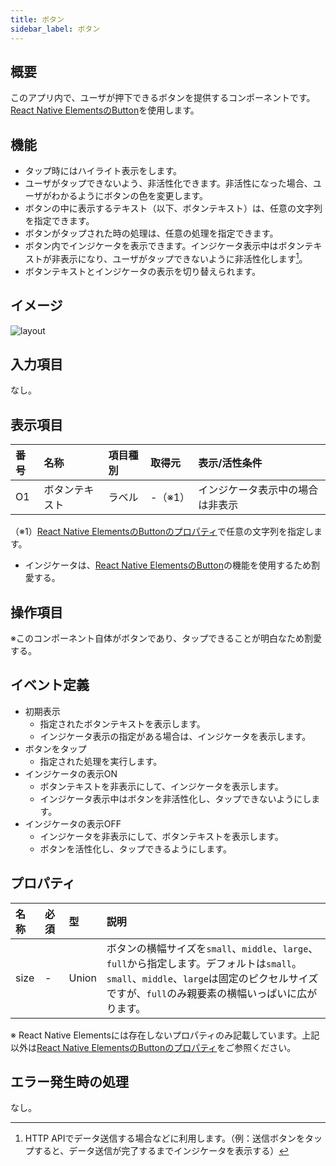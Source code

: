 ```yaml
---
title: ボタン
sidebar_label: ボタン
---
```

## 概要

このアプリ内で、ユーザが押下できるボタンを提供するコンポーネントです。
[React Native ElementsのButton][]を使用します。

## 機能

- タップ時にはハイライト表示をします。
- ユーザがタップできないよう、非活性化できます。非活性になった場合、ユーザがわかるようにボタンの色を変更します。
- ボタンの中に表示するテキスト（以下、ボタンテキスト）は、任意の文字列を指定できます。
- ボタンがタップされた時の処理は、任意の処理を指定できます。
- ボタン内でインジケータを表示できます。インジケータ表示中はボタンテキストが非表示になり、ユーザがタップできないように非活性化します[^1]。
- ボタンテキストとインジケータの表示を切り替えられます。

[^1]: HTTP APIでデータ送信する場合などに利用します。（例：送信ボタンをタップすると、データ送信が完了するまでインジケータを表示する）

## イメージ

![layout](./layout.drawio.png)

## 入力項目

なし。

## 表示項目

| 番号 | 名称          | 項目種別    | 取得元               | 表示/活性条件                                 |
|:----|:--------------|:-----------|:--------------------|:--------------------------------------------|
| O1  | ボタンテキスト   | ラベル     | -（※1）               | インジケータ表示中の場合は非表示                |
（※1）[React Native ElementsのButtonのプロパティ](https://reactnativeelements.com/docs/button/#title)で任意の文字列を指定します。

- インジケータは、[React Native ElementsのButton][]の機能を使用するため割愛する。

## 操作項目

※このコンポーネント自体がボタンであり、タップできることが明白なため割愛する。

## イベント定義

- 初期表示
  - 指定されたボタンテキストを表示します。
  - インジケータ表示の指定がある場合は、インジケータを表示します。
- ボタンをタップ
  - 指定された処理を実行します。
- インジケータの表示ON
  - ボタンテキストを非表示にして、インジケータを表示します。
  - インジケータ表示中はボタンを非活性化し、タップできないようにします。
- インジケータの表示OFF
  - インジケータを非表示にして、ボタンテキストを表示します。
  - ボタンを活性化し、タップできるようにします。

## プロパティ

| 名称           | 必須 | 型     | 説明                                                   |
|:--------------|:-----|:-------|:------------------------------------------------------|
| size          | -    | Union | ボタンの横幅サイズを`small`、`middle`、`large`、`full`から指定します。デフォルトは`small`。<br />`small`、`middle`、`large`は固定のピクセルサイズですが、`full`のみ親要素の横幅いっぱいに広がります。 |

※ React Native Elementsには存在しないプロパティのみ記載しています。上記以外は[React Native ElementsのButtonのプロパティ](https://reactnativeelements.com/docs/button/#props)をご参照ください。

## エラー発生時の処理

なし。

<!-- link定義を使う場合は以下に記載する -->
[React Native ElementsのButton]: https://reactnativeelements.com/docs/button/
